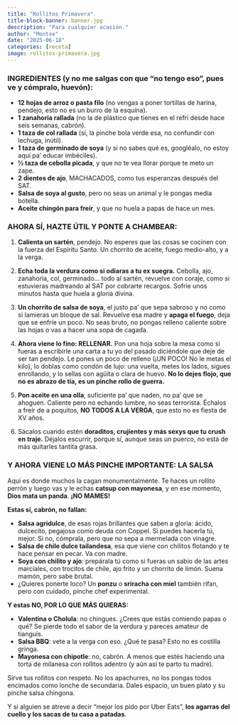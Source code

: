 ```yaml
---
title: "Rollitos Primavera"
title-block-banner: banner.jpg
description: "Para cualquier ocasión."
author: "Montse"
date: "2025-06-18"
categories: [receta]
image: rollitos-primavera.jpg
---
```


### INGREDIENTES (y no me salgas con que “no tengo eso”, pues ve y cómpralo, huevón):

* **12 hojas de arroz o pasta filo** (no vengas a poner tortillas de harina, pendejo, esto no es un burro de la esquina).
* **1 zanahoria rallada** (no la de plástico que tienes en el refri desde hace seis semanas, cabrón).
* **1 taza de col rallada** (sí, la pinche bola verde esa, no confundir con lechuga, inútil).
* **1 taza de germinado de soya** (y si no sabes qué es, googléalo, no estoy aquí pa’ educar imbéciles).
* **½ taza de cebolla picada**, y que no te vea llorar porque te meto un zape.
* **2 dientes de ajo**, MACHACADOS, como tus esperanzas después del SAT.
* **Salsa de soya al gusto**, pero no seas un animal y le pongas media botella.
* **Aceite chingón para freír**, y que no huela a papas de hace un mes.

### AHORA SÍ, HAZTE ÚTIL Y PONTE A CHAMBEAR:

1. **Calienta un sartén**, pendejo. No esperes que las cosas se cocinen con la fuerza del Espíritu Santo. Un chorrito de aceite, fuego medio-alto, y a la verga.

2. **Echa toda la verdura como si odiaras a tu ex suegra.** Cebolla, ajo, zanahoria, col, germinado... todo al sartén, revuelve con coraje, como si estuvieras madreando al SAT por cobrarte recargos. Sofríe unos minutos hasta que huela a gloria divina.

3. **Un chorrito de salsa de soya**, el justo pa’ que sepa sabroso y no como si lamieras un bloque de sal. Revuelve esa madre y **apaga el fuego**, deja que se enfríe un poco. No seas bruto, no pongas relleno caliente sobre las hojas o vas a hacer una sopa de cagada.

4. **Ahora viene lo fino: RELLENAR.** Pon una hoja sobre la mesa como si fueras a escribirle una carta a tu yo del pasado diciéndole que deje de ser tan pendejo. Le pones un poco de relleno (¡UN POCO! No le metas el kilo), lo doblas como condón de lujo: una vuelta, metes los lados, sigues enrollando, y lo sellas con agüita o clara de huevo. **No lo dejes flojo, que no es abrazo de tía, es un pinche rollo de guerra.**

5. **Pon aceite en una olla**, suficiente pa’ que naden, no pa’ que se ahoguen. Caliente pero no echando lumbre, no seas terrorista. Échalos a freír de a poquitos, **NO TODOS A LA VERGA**, que esto no es fiesta de XV años.

6. Sácalos cuando estén **doraditos, crujientes y más sexys que tu crush en traje.** Déjalos escurrir, porque sí, aunque seas un puerco, no está de más quitarles tantita grasa.

### Y AHORA VIENE LO MÁS PINCHE IMPORTANTE: **LA SALSA**

Aquí es donde muchos la cagan monumentalmente. Te haces un rollito perrón y luego vas y le echas **catsup con mayonesa**, y en ese momento, **Dios mata un panda**. **¡NO MAMES!**

**Estas sí, cabrón, no fallan:**

* **Salsa agridulce**, de esas rojas brillantes que saben a gloria: ácido, dulcecito, pegajosa como deuda con Coppel. Si puedes hacerla tú, mejor. Si no, cómprala, pero que no sepa a mermelada con vinagre.
* **Salsa de chile dulce tailandesa**, esa que viene con chilitos flotando y te hace pensar en pecar. Va con madre.
* **Soya con chilito y ajo**: prepárala tú como si fueras un sabio de las artes marciales, con trocitos de chile, ajo frito y un chorrito de limón. Suena mamón, pero sabe brutal.
* ¿Quieres ponerte loco? Un **ponzu** o **sriracha con miel** también rifan, pero con cuidado, pinche chef experimental.

**Y estas NO, POR LO QUE MÁS QUIERAS:**

* **Valentina o Cholula**: no chingues. ¿Crees que estás comiendo papas o qué? Se pierde todo el sabor de la verdura y pareces amateur de tianguis.
* **Salsa BBQ**: vete a la verga con eso. ¿Qué te pasa? Esto no es costilla gringa.
* **Mayonesa con chipotle**: no, cabrón. A menos que estés haciendo una torta de milanesa con rollitos adentro (y aún así te parto tu madre).

Sirve tus rollitos con respeto. No los apachurres, no los pongas todos encimados como lonche de secundaria. Dales espacio, un buen plato y su pinche salsa chingona.

Y si alguien se atreve a decir “mejor los pido por Uber Eats”, **los agarras del cuello y los sacas de tu casa a patadas**.